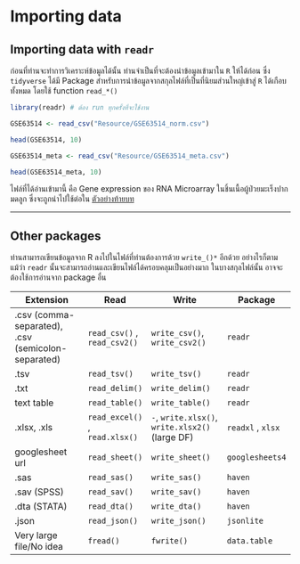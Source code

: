 # **Importing data**

## Importing data with `readr`

ก่อนที่ท่านจะทำการวิเคราะห์ข้อมูลได้นั้น ท่านจำเป็นที่จะต้องนำข้อมูลเข้ามาใน `R` ให้ได้ก่อน ซึ่ง `tidyverse` ได้มี Package สำหรับการนำข้อมูลจากสกุลไฟล์ที่เป็นที่นิยมส่วนใหญ่เข้าสู่ `R` ได้เกือบทั้งหมด โดยใช้ function `read_*()`

```r
library(readr) # ต้อง run ทุกครั้งที่จะใช้งาน

GSE63514 <- read_csv("Resource/GSE63514_norm.csv")

head(GSE63514, 10) 

GSE63514_meta <- read_csv("Resource/GSE63514_meta.csv")

head(GSE63514_meta, 10)
```

ไฟล์ที่ได้อ่านเข้ามานี้ คือ Gene expression ของ RNA Microarray ในชิ้นเนื้อผู้ป่วยมะเร็งปากมดลูก ซึ่งจะถูกนำไปใช้ต่อใน [ตัวอย่างท้ายบท](#GSE63514)

------------------------------------------------------------------------

## Other packages

ท่านสามารถเขียนข้อมูลจาก R ลงไปในไฟล์ที่ท่านต้องการด้วย `write_()*` อีกด้วย อย่างไรก็ตาม แม้ว่า `readr` นั้นจะสามารถอ่านและเขียนไฟล์ได้ครอบคลุมเป็นอย่างมาก ในบางสกุลไฟล์นั้น อาจจะต้องใช้การอ่านจาก package อื่น

| Extension                                          | Read                           | Write                                           | Package           |
|----------------------------------------------------|--------------------------------|-------------------------------------------------|-------------------|
| .csv (comma-separated), .csv (semicolon-separated) | `read_csv()` , `read_csv2()`   | `write_csv()`, `write_csv2()`                   | `readr`           |
| .tsv                                               | `read_tsv()`                   | `write_tsv()`                                   | `readr`           |
| .txt                                               | `read_delim()`                 | `write_delim()`                                 | `readr`           |
| text table                                         | `read_table()`                 | `write_table()`                                 | `readr`           |
| .xlsx, .xls                                        | `read_excel()` , `read.xlsx()` | `-`, `write.xlsx()`, `write.xlsx2()` (large DF) | `readxl` , `xlsx` |
| googlesheet url                                    | `read_sheet()`                 | `write_sheet()`                                 | `googlesheets4`   |
| .sas                                               | `read_sas()`                   | `write_sas()`                                   | `haven`           |
| .sav (SPSS)                                        | `read_sav()`                   | `write_sav()`                                   | `haven`           |
| .dta (STATA)                                       | `read_dta()`                   | `write_dta()`                                   | `haven`           |
| .json                                              | `read_json()`                  | `write_json()`                                  | `jsonlite`        |
| Very large file/No idea                            | `fread()`                      | `fwrite()`                                      | `data.table`      |
